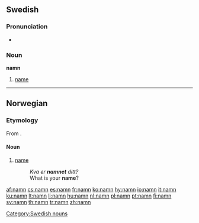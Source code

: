==Swedish==
===Pronunciation===
*{{audio|Sv-namn.ogg|audio}}

===Noun===
{{sv-noun|gender=Neuter|namn|namnet|namn|namnen|namns|namnets|namns|namnens}}
'''namn''' {{n}}

# [[name]]


[[Category:Swedish nouns]]

----
==Norwegian==

===Etymology===

From {{etyl|non|nn}} {{term|nafn|lang=non}}.

====Noun====
{{nn-noun-n1}}{{context|nynorsk}}

# [[name]]
#: ''Kva er '''namnet''' ditt?''
#: What is your '''name'''?

[[af:namn]]
[[cs:namn]]
[[es:namn]]
[[fr:namn]]
[[ko:namn]]
[[hy:namn]]
[[io:namn]]
[[it:namn]]
[[ku:namn]]
[[lt:namn]]
[[li:namn]]
[[hu:namn]]
[[nl:namn]]
[[pl:namn]]
[[pt:namn]]
[[fi:namn]]
[[sv:namn]]
[[th:namn]]
[[tr:namn]]
[[zh:namn]]